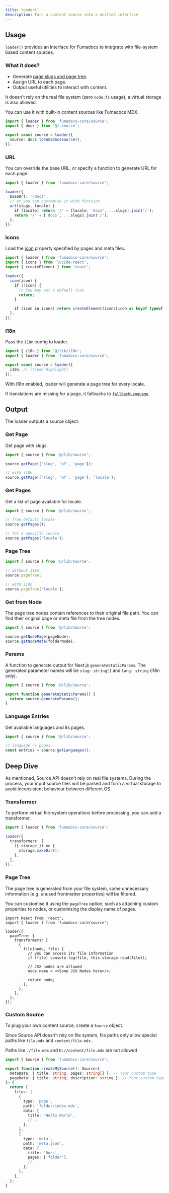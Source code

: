 ```yaml
---
title: loader()
description: Turn a content source into a unified interface
---
```


## Usage

`loader()` provides an interface for Fumadocs to integrate with file-system based content sources.

### What it does?

- Generate [page slugs and page tree](/docs/headless/page-conventions).
- Assign URL to each page.
- Output useful utilities to interact with content.

It doesn't rely on the real file system (zero `node:fs` usage), a virtual storage is also allowed.

You can use it with built-in content sources like Fumadocs MDX.

```ts
import { loader } from 'fumadocs-core/source';
import { docs } from '@/.source';

export const source = loader({
  source: docs.toFumadocsSource(),
});
```

### URL

You can override the base URL, or specify a function to generate URL for each page.

```ts
import { loader } from 'fumadocs-core/source';

loader({
  baseUrl: '/docs',
  // or you can customise it with function
  url(slugs, locale) {
    if (locale) return '/' + [locale, 'docs', ...slugs].join('/');
    return '/' + ['docs', ...slugs].join('/');
  },
});
```

### Icons

Load the [icon](/docs/headless/page-conventions#icons) property specified by pages and meta files.

```ts
import { loader } from 'fumadocs-core/source';
import { icons } from 'lucide-react';
import { createElement } from 'react';

loader({
  icon(icon) {
    if (!icon) {
      // You may set a default icon
      return;
    }

    if (icon in icons) return createElement(icons[icon as keyof typeof icons]);
  },
});
```

### I18n

Pass the `i18n` config to loader.

```ts title="lib/source.ts"
import { i18n } from '@/lib/i18n';
import { loader } from 'fumadocs-core/source';

export const source = loader({
  i18n, // [!code highlight]
});
```

With i18n enabled, loader will generate a page tree for every locale.

If translations are missing for a page, it fallbacks to [`fallbackLanguage`](/docs/headless/internationalization#fallback-language).

## Output

The loader outputs a source object.

### Get Page

Get page with slugs.

```ts
import { source } from '@/lib/source';

source.getPage(['slug', 'of', 'page']);

// with i18n
source.getPage(['slug', 'of', 'page'], 'locale');
```

### Get Pages

Get a list of page available for locale.

```ts
import { source } from '@/lib/source';

// from default locale
source.getPages();

// for a specific locale
source.getPages('locale');
```

### Page Tree

```ts
import { source } from '@/lib/source';

// without i18n
source.pageTree;

// with i18n
source.pageTree['locale'];
```

### Get from Node

The page tree nodes contain references to their original file path.
You can find their original page or meta file from the tree nodes.

```ts
import { source } from '@/lib/source';

source.getNodePage(pageNode);
source.getNodeMeta(folderNode);
```

### Params

A function to generate output for Next.js `generateStaticParams`.
The generated parameter names will be `slug: string[]` and `lang: string` (i18n only).

```ts title="app/[[...slug]]/page.tsx"
import { source } from '@/lib/source';

export function generateStaticParams() {
  return source.generateParams();
}
```

### Language Entries

Get available languages and its pages.

```ts
import { source } from '@/lib/source';

// language -> pages
const entries = source.getLanguages();
```

## Deep Dive

As mentioned, Source API doesn't rely on real file systems.
During the process, your input source files will be parsed and form a virtual storage to avoid inconsistent behaviour between different OS.

### Transformer

To perform virtual file-system operations before processing, you can add a transformer.

```ts
import { loader } from 'fumadocs-core/source';

loader({
  transformers: [
    ({ storage }) => {
      storage.makeDir();
    },
  ],
});
```

### Page Tree

The page tree is generated from your file system, some unnecessary information (e.g. unused frontmatter properties) will be filtered.

You can customise it using the `pageTree` option, such as attaching custom properties to nodes, or customising the display name of pages.

```tsx
import React from 'react';
import { loader } from 'fumadocs-core/source';

loader({
  pageTree: {
    transformers: [
      {
        file(node, file) {
          // you can access its file information
          if (file) console.log(file, this.storage.read(file));

          // JSX nodes are allowed
          node.name = <>Some JSX Nodes here</>;

          return node;
        },
      },
    ],
  },
});
```

### Custom Source

To plug your own content source, create a `Source` object.

Since Source API doesn't rely on file system, file paths only allow special paths like `file.mdx` and `content/file.mdx`.

Paths like `./file.mdx` and `D://content/file.mdx` are not allowed

```ts twoslash
import { Source } from 'fumadocs-core/source';

export function createMySource(): Source<{
  metaData: { title: string; pages: string[] }; // Your custom type
  pageData: { title: string; description: string }; // Your custom type
}> {
  return {
    files: [
      {
        type: 'page',
        path: 'folder/index.mdx',
        data: {
          title: 'Hello World',
          // ...
        },
      },
      {
        type: 'meta',
        path: 'meta.json',
        data: {
          title: 'Docs',
          pages: ['folder'],
          // ...
        },
      },
    ],
  };
}
```
